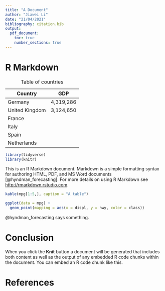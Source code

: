 ```yaml
---
title: "A Document"
author: "Jiawei Li"
date: "21/04/2021"
bibliography: citation.bib
output: 
  pdf_document:
    toc: true
    number_sections: true
---
```


\pagebreak

# R Markdown

| Country        | GDP       |
| -------------- | --------- |
| Germany        | 4,319,286 |
| United Kingdom | 3,124,650 |
| France
| Italy
| Spain
| Netherlands
: Table of countries

```r
library(tidyverse)
library(knitr)
```

This is an R Markdown document. Markdown is a simple formatting syntax for authoring HTML, PDF, and MS Word documents [@hyndman_forecasting]. For more details on using R Markdown see <http://rmarkdown.rstudio.com>.

```r
kable(mpg[1:5,], caption = "A table")
```
```r
ggplot(data = mpg) +
  geom_point(mapping = aes(x = displ, y = hwy, color = class))
```

@hyndman_forecasting says something.

# Conclusion

When you click the **Knit** button a document will be generated that includes both content as well as the output of any embedded R code chunks within the document. You can embed an R code chunk like this.

\pagebreak

# References
